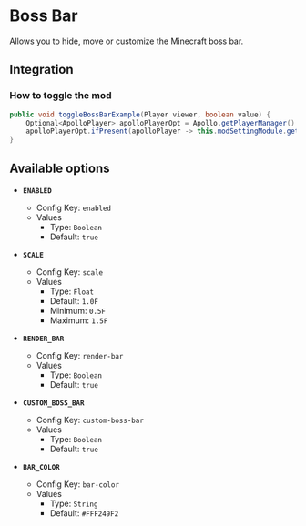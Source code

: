 # Boss Bar

Allows you to hide, move or customize the Minecraft boss bar.

## Integration

### How to toggle the mod

```java
public void toggleBossBarExample(Player viewer, boolean value) {
    Optional<ApolloPlayer> apolloPlayerOpt = Apollo.getPlayerManager().getPlayer(viewer.getUniqueId());
    apolloPlayerOpt.ifPresent(apolloPlayer -> this.modSettingModule.getOptions().set(apolloPlayer, ModBossbar.ENABLED, value));
}
```

## Available options

- __`ENABLED`__
    - Config Key: `enabled`
    - Values
        - Type: `Boolean`
        - Default: `true`

- __`SCALE`__
    - Config Key: `scale`
    - Values
        - Type: `Float`
        - Default: `1.0F`
        - Minimum: `0.5F`
        - Maximum: `1.5F`

- __`RENDER_BAR`__
    - Config Key: `render-bar`
    - Values
        - Type: `Boolean`
        - Default: `true`

- __`CUSTOM_BOSS_BAR`__
    - Config Key: `custom-boss-bar`
    - Values
        - Type: `Boolean`
        - Default: `true`

- __`BAR_COLOR`__
    - Config Key: `bar-color`
    - Values
        - Type: `String`
        - Default: `#FFF249F2`

